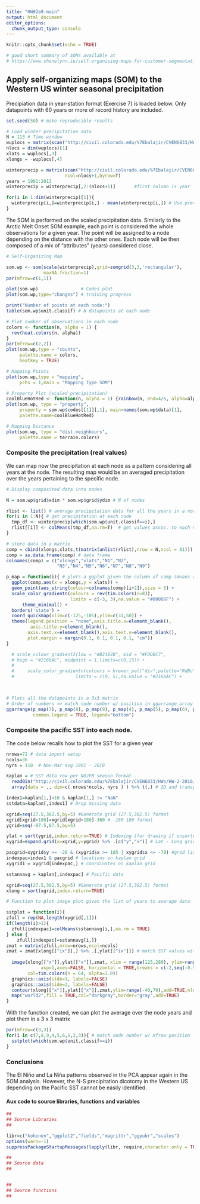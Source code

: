```yaml
---
title: "HW#2e8-main"
output: html_document
editor_options: 
  chunk_output_type: console
---
```


```r
knitr::opts_chunk$set(echo = TRUE)

# good short summary of SOMs available at
# https://www.shanelynn.ie/self-organising-maps-for-customer-segmentation-using-r/

```

## Apply self-organizing maps (SOM) to the Western US winter seasonal precipitation

Precipiation data in year-station format (Exercise 7) is loaded below. Only datapoints with 60 years or more of record history are included.

```r
set.seed(50) # make reproducible results 

# Load winter precipitation data
N = 113 # Time window
wuplocs = matrix(scan("http://civil.colorado.edu/%7Ebalajir/CVEN6833/HWs/HW-2-2018/WesternUS-coords.txt"), ncol=5,byrow=T)
nlocs = dim(wuplocs)[1]
xlats = wuplocs[,3]
xlongs = -wuplocs[,4]

winterprecip = matrix(scan("http://civil.colorado.edu/%7Ebalajir/CVEN6833/HWs/HW-2-2018/western-US-winterprecip-1901-2014.txt"),
                      ncol=nlocs+1,byrow=T)
years = 1901:2013
winterprecip = winterprecip[,2:(nlocs+1)]       #first column is year

for(i in 1:dim(winterprecip)[1]){
  winterprecip[i,]=winterprecip[i,] - mean(winterprecip[i,]) # Use precip - mean(year) as original data
}
```

The SOM is performed on the scaled precipitation data. Similarly to the Arctic Melt Onset SOM example, each point is considered the whole observations for a given year. The point will be assigned to a node depending on the distance with the other ones. Each node will be then composed of a mix of "attributes" (years) considered close.

```r
# Self-Organizing Map

som.wp <- som(scale(winterprecip),grid=somgrid(3,3,'rectangular'),
              maxNA.fraction=1)
par(mfrow=c(1,1))

plot(som.wp)                # Codes plot
plot(som.wp,type="changes") # training progress

print("Number of points at each node:")
table(som.wp$unit.classif) # N datapoints at each node

# Plot number of observations in each node
colors <- function(n, alpha = 1) {
  rev(heat.colors(n, alpha))
}
par(mfrow=c(2,2))
plot(som.wp,type = "counts",
     palette.name = colors,
     heatkey = TRUE)

# Mapping Points
plot(som.wp,type = "mapping",
     pchs = 1,main = "Mapping Type SOM")

# Property Plot (scaled precipitation)
coolBlueHotRed <- function(n, alpha = 1) {rainbow(n, end=4/6, alpha=alpha)[n:1]}
plot(som.wp, type = "property", 
     property = som.wp$codes[[1]][,1], main=names(som.wp$data)[1],
     palette.name=coolBlueHotRed)

# Mapping Distance
plot(som.wp, type = "dist.neighbours", 
     palette.name = terrain.colors)
```

### Composite the precipitation (real values)

We can map now the precipitation at each node as a pattern considering all years at the node. The resulting map would be an averaged precipitation over the years pertaining to the specific node.

```r

# Display composited data into nodes

N = som.wp$grid$xdim * som.wp$grid$ydim # N of nodes

rlist <- list() # average precipitation data for all the years in a node
for(i in 1:N){ # get precipitation at each node
  tmp_df <- winterprecip[which(som.wp$unit.classif==i),]
  rlist[[i]] <- colMeans(tmp_df,na.rm=T)  # get values assoc. to each node
}

# store data in a matrix
comp = cbind(xlongs,xlats,t(matrix(unlist(rlist),nrow = N,ncol = 81)))
comp = as.data.frame(comp) # data frame
colnames(comp) = c("xlongs","xlats","N1","N2",
                   "N3","N4","N5","N6","N7","N8","N9")

p_map = function(i){ # plots a ggplot given the column of comp (means at each node)
  ggplot(comp,aes(x = xlongs,y = xlats)) +
  geom_point(aes_string(colour=colnames(comp)[i+2]),size = 5) +
  scale_color_gradientn(colours = rev(tim.colors(n=8)),
                        limits = c(-3, 3),na.value = "#00008F") +
      theme_minimal() +
  borders('state') +
  coord_quickmap(xlim=c(-125,-105),ylim=c(31,50)) +  
  theme(legend.position = "none",axis.title.x=element_blank(),
         axis.title.y=element_blank(),
        axis.text.x=element_blank(),axis.text.y=element_blank(),
        plot.margin = margin(0.1, 0.1, 0.1, 0.1, "cm"))
}

  # scale_colour_gradient2(low = "#B2182B", mid = "#FDDBC7",
  # high = "#2166AC", midpoint = 1,limits=c(0,15)) +
  # 
  #     scale_color_gradientn(colours = brewer_pal("div",palette="RdBu")(8),
  #                       limits = c(0, 5),na.value = "#2166AC") +

        
```
```r

# Plots all the datapoints in a 3x3 matrix
# Order of numbers >> match node number w/ position in ggarrange array
ggarrange(p_map(7), p_map(8), p_map(9), p_map(4), p_map(5), p_map(6), p_map(1), p_map(2), p_map(3), nrow = 3, ncol = 3,
          common.legend = TRUE, legend="bottom")
```

### Composite the pacific SST into each node.

The code below recalls how to plot the SST for a given year
```r
nrows=72 # data import setup
ncols=36
nyrs = 118  # Nov-Mar avg 1901 - 2018

kaplan = # SST data row per NDJFM season format
  readBin("http://civil.colorado.edu/%7Ebalajir/CVEN6833/HWs/HW-2-2018/Kaplan-SST-NDJFM1900-NDJFM2018.r4",what="numeric", n=( nrows * ncols * nyrs), size=4,endian="swap") %>% 
  array(data = ., dim=c( nrows*ncols, nyrs ) ) %>% t(.) # 2D and transpose

index1=kaplan[1,]<10 & kaplan[1,] != "NaN"
sstdata=kaplan[,index1] # Drop missing data

xgrid=seq(27.5,382.5,by=5) #Generate grid (27.5,382.5) format
xgrid[xgrid>180]=xgrid[xgrid>180]-360 # -180 180 format
ygrid=seq(-87.5,87.5,by=5)

ylat = sort(ygrid,index.return=TRUE) # Indexing (for drawing if unsorted)
xygrid=expand.grid(x=xgrid,y=ygrid) %>% .[c("y","x")] # Lat - Long grid..

pacgrid=xygrid$y >= -20 & (xygrid$x >= 105 | xygrid$x <= -70) #grid limits
indexpac=index1 & pacgrid # locations on kaplan grid
xygrid1 = xygrid[indexpac,] # coordinates on kaplan grid

sstannavg = kaplan[,indexpac] # Pacific data 

xgrid=seq(27.5,382.5,by=5) #Generate grid (27.5,382.5) format
xlong = sort(xgrid,index.return=TRUE)

# Function to plot image plot given the list of years to average data

sstplot = function(i){
zfull = rep(NA,length(xygrid[,1]))
if(length(i)>1){
  zfull[indexpac]=colMeans(sstannavg[i,],na.rm = TRUE)
} else {
    zfull[indexpac]=sstannavg[i,]}
zmat = matrix(zfull,nrow=nrows,ncol=ncols)
zmat = zmat[xlong[["ix"]],] %>% .[,ylat[["ix"]]] # match SST values with sorted rows,columns
 
  image(xlong[["x"]],ylat[["x"]],zmat, xlim = range(125,280), ylim=range(-30,70),
             asp=1,axes=FALSE, horizontal = TRUE,breaks = c(-2,seq(-0.5,0.5,length.out = 63),2),
        col=tim.colors(n = 64, alpha=1.0))
  graphics::axis(side=1, labels=FALSE)
  graphics::axis(side=2, labels=FALSE)
  contour(xlong[["x"]],ylat[["x"]],zmat,ylim=range(-40,70),add=TRUE,nlev=6,lwd=2)
  map("world2",fill = TRUE,col="darkgray",border="gray",add=TRUE)
}
```

With the function created, we can plot the average over the node years and plot them in a 3 x 3 matrix

```r
par(mfrow=c(3,3))
for(i in c(7,8,9,4,5,6,1,2,3)){ # match node number w/ mfrow position
  sstplot(which(som.wp$unit.classif==i))
}
```

### Conclusions

The El Niño and La Niña patterns observed in the PCA appear again in the SOM analysis. However, the N-S precipitation dicotomy in the Western US depending on the Pacific SST cannot be easily identified.


#### Aux code to source libraries, functions and variables

```r
##
## Source Libraries
##

libr=c("kohonen","ggplot2","fields","magrittr","ggpubr","scales")
options(warn=-1)
suppressPackageStartupMessages(lapply(libr, require,character.only = TRUE))

##
## Source data
##


##
## Source functions
## 

```
